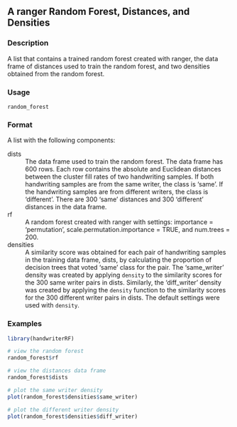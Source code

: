## A <span class="pkg">ranger</span> Random Forest, Distances, and Densities {.unnumbered}


### Description

A list that contains a trained random forest created with <span class="pkg">ranger</span>, the data
frame of distances used to train the random forest, and two densities
obtained from the random forest.



### Usage

<pre><code class='language-R'>random_forest
</code></pre>


### Format

A list with the following components:


<dl>
<dt>dists</dt><dd>The data frame used to train the random forest. The data frame has
600 rows. Each row contains the absolute and Euclidean distances between the
cluster fill rates of two handwriting samples. If both handwriting samples are
from the same writer, the class is 'same'. If the handwriting samples are from
different writers, the class is 'different'. There are 300 'same' distances and
300 'different' distances in the data frame.
</dd>
<dt>rf</dt><dd>A random forest created with <span class="pkg">ranger</span> with settings:
importance = 'permutation', scale.permutation.importance = TRUE, and num.trees = 200.
</dd>
<dt>densities</dt><dd>A similarity score was obtained for each pair of handwriting samples in the
training data frame, dists, by calculating the proportion of decision trees that voted 'same'
class for the pair. The 'same_writer' density was created by applying <code>density</code>
to the similarity scores for the 300 same writer pairs in dists. Similarly, the 'diff_writer'
density was created by applying the <code>density</code> function to the similarity scores for the 300
different writer pairs in dists. The default settings were used with <code>density</code>.
</dd>
</dl>



### Examples
```r
library(handwriterRF)

# view the random forest
random_forest$rf

# view the distances data frame
random_forest$dists

# plot the same writer density
plot(random_forest$densities$same_writer)

# plot the different writer density
plot(random_forest$densities$diff_writer)
```
